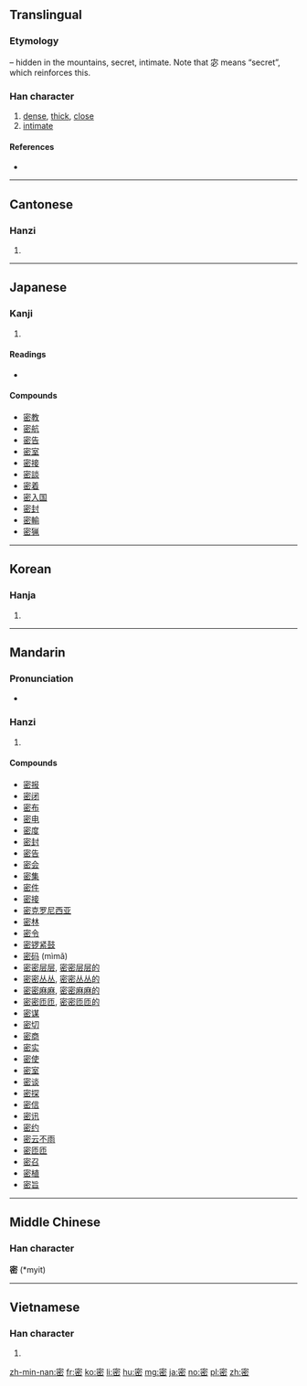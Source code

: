 {{also|宻}}
==Translingual==
===Etymology===
{{Han compound|宓|山|t2=mountain||ls=psc|c1=p|c2=s}} – hidden in the mountains, secret, intimate. Note that 宓 means “secret”, which reinforces this.

===Han character===
{{Han char|rn=40|rad=宀|as=08|sn=11|four=3077<sub>3</sub>|canj=十心竹山 (JPHU)|ids=⿱[[宓]][[山]]}}

# [[dense]], [[thick]], [[close]]
# [[intimate]]

====References====
* {{Han ref|kx=0288.110|dkj=07205|dj=0570.020|hdz=20940.060|uh=5BC6|ud=23494|bh=B14B|bd=45387}}

----

==Cantonese==

===Hanzi===
{{yue-hanzi|jyut=[[mat6]]|y=mat6}}

# {{defn|lang=yue|sort=宀08}}

----

==Japanese==

===Kanji===
{{ja-kanji|grade=6|rs=宀08}}

# {{defn|lang=ja|sort=宀08}}

====Readings====
* {{ja-readings|on=[[みつ]] (mitsu)|kun=[[しげし]] (shigeshi), [[ひそか]] (hisoka), [[ひそかに]] (hisokani)}}

====Compounds====
* [[密教]]
* [[密航]]
* [[密告]]
* [[密室]]
* [[密接]]
* [[密談]]
* [[密着]]
* [[密入国]]
* [[密封]]
* [[密輸]]
* [[密猟]]

----

==Korean==

===Hanja===
{{ko-hanja|hangeul=밀|rv=mil|mr=mil|eumhun=빽빽하다|ehrv=bbaekbbaekhada|ehmr=bbaekbbaekhada}}

# {{defn|lang=ko|sort=宀08}}

----

==Mandarin==

===Pronunciation===
* {{audio|Zh-mì.ogg|Audio|lang=cmn}}

===Hanzi===
{{cmn-hanzi|pin=[[mì]] ([[mi4]])|wg=mi<sup>4</sup>}}

# {{defn|lang=cmn|sort=宀08}}

====Compounds====
* [[密报]]
* [[密闭]]
* [[密布]]
* [[密电]]
* [[密度]]
* [[密封]]
* [[密告]]
* [[密会]]
* [[密集]]
* [[密件]]
* [[密接]]
* [[密克罗尼西亚]]
* [[密林]]
* [[密令]]
* [[密锣紧鼓]]
* [[密码]] (mìmǎ)
* [[密密层层]], [[密密层层的]]
* [[密密丛丛]], [[密密丛丛的]]
* [[密密麻麻]], [[密密麻麻的]]
* [[密密匝匝]], [[密密匝匝的]]
* [[密谋]]
* [[密切]]
* [[密商]]
* [[密实]]
* [[密使]]
* [[密室]]
* [[密谈]]
* [[密探]]
* [[密信]]
* [[密讯]]
* [[密约]]
* [[密云不雨]]
* [[密匝匝]]
* [[密召]]
* [[密植]]
* [[密旨]]

----

==Middle Chinese==
===Han character===
'''密''' (*myit)<!--note: asterisk indicates that this character appears more than four times in the 700 poems covered by "T’ang Poetic Vocabulary" by Hugh M. Stimson, Far Eastern Publications, Yale Univ. 1976-->

----

==Vietnamese==

===Han character===
{{vi-hantu|[[mật]], [[mất]]|rs=宀08}}

# {{defn|lang=vi|sort=宀08}}

[[zh-min-nan:密]]
[[fr:密]]
[[ko:密]]
[[li:密]]
[[hu:密]]
[[mg:密]]
[[ja:密]]
[[no:密]]
[[pl:密]]
[[zh:密]]